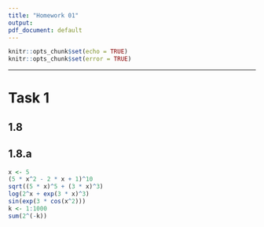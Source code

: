 ```yaml
---
title: "Homework 01"
output:
pdf_document: default
---
```


```r
knitr::opts_chunk$set(echo = TRUE)
knitr::opts_chunk$set(error = TRUE)
```

\let\OldRule\rule
\renewcommand{\rule}[2]{\OldRule{\linewidth}{#2}}

----------

# Task 1

## 1.8

## 1.8.a
```r
x <- 5
(5 * x^2 - 2 * x + 1)^10
sqrt((5 * x)^5 + (3 * x)^3)
log(2^x + exp(3 * x)^3)
sin(exp(3 * cos(x^2)))
k <- 1:1000
sum(2^(-k))
```
